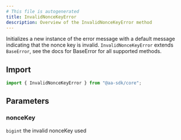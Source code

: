 ```yaml
---
# This file is autogenerated
title: InvalidNonceKeyError
description: Overview of the InvalidNonceKeyError method
---
```



Initializes a new instance of the error message with a default message indicating that the nonce key is invalid.
<Note>
`InvalidNonceKeyError` extends `BaseError`, see the docs for BaseError for all supported methods.
</Note>

## Import

```ts
import { InvalidNonceKeyError } from "@aa-sdk/core";
```

## Parameters

### nonceKey

`bigint`
the invalid nonceKey used
